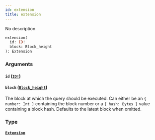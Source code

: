 ```yaml
---
id: extension
title: extension
---
```


No description

```graphql
extension(
  id: ID!
  block: Block_height
): Extension

```

### Arguments

#### `id` ([`ID!`](/schema/scalars/id))

#### `block` ([`Block_height`](/schema/inputs/block-height))

The block at which the query should be executed. Can either be an `{ number: Int }` containing the block number or a `{ hash: Bytes }` value containing a block hash. Defaults to the latest block when omitted.

### Type

#### [`Extension`](/schema/objects/extension)
